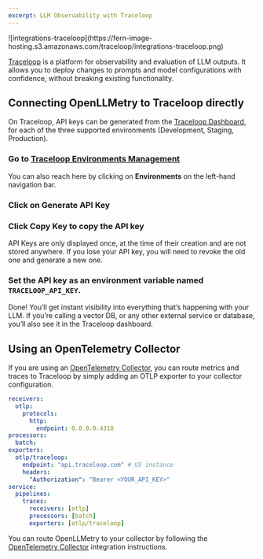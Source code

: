 ```yaml
---
excerpt: LLM Observability with Traceloop
---
```


<Frame>
![integrations-traceloop](https://fern-image-hosting.s3.amazonaws.com/traceloop/integrations-traceloop.png)
</Frame>

[Traceloop](https://app.traceloop.com/) is a platform for observability and evaluation of LLM outputs. It allows you to deploy changes to prompts and model configurations with confidence, without breaking existing functionality.

## Connecting OpenLLMetry to Traceloop directly

On Traceloop, API keys can be generated from the [Traceloop Dashboard](https://app.traceloop.com/settings/api-keys), for each of the three supported environments (Development, Staging, Production).


### Go to [Traceloop Environments Management](https://app.traceloop.com/settings/api-keys)

You can also reach here by clicking on **Environments** on the left-hand navigation bar.

### Click on **Generate API Key**

### Click **Copy Key** to copy the API key

<Callout intent="info">
API Keys are only displayed once, at the time of their creation and are not stored anywhere. If you lose your API key, you will need to revoke the old one and generate a new one.
</Callout>

### Set the API key as an environment variable named `TRACELOOP_API_KEY`.

Done! You’ll get instant visibility into everything that’s happening with your LLM. If you’re calling a vector DB, or any other external service or database, you’ll also see it in the Traceloop dashboard.
 
## Using an OpenTelemetry Collector
  
If you are using an [OpenTelemetry Collector](https://opentelemetry.io/docs/collector/), you can route metrics and traces to Traceloop by simply adding an OTLP exporter to your collector configuration.

```yaml
receivers:
  otlp:
    protocols:
      http:
        endpoint: 0.0.0.0:4318
processors:
  batch:
exporters:
  otlp/traceloop:
    endpoint: "api.traceloop.com" # US instance
    headers:
      "Authorization": "Bearer <YOUR_API_KEY>"
service:
  pipelines:
    traces:
      receivers: [otlp]
      processors: [batch]
      exporters: [otlp/traceloop]
```

You can route OpenLLMetry to your collector by following the [OpenTelemetry Collector](/open-ll-metry/integrations/open-telemetry-collector) integration instructions.